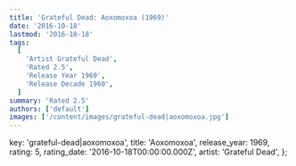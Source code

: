 ```yaml
---
title: 'Grateful Dead: Aoxomoxoa (1969)'
date: '2016-10-18'
lastmod: '2016-10-18'
tags:
  [
    'Artist Grateful Dead',
    'Rated 2.5',
    'Release Year 1969',
    'Release Decade 1960',
  ]
summary: 'Rated 2.5'
authors: ['default']
images: ['/content/images/grateful-dead|aoxomoxoa.jpg']
---
```


  key: 'grateful-dead|aoxomoxoa',
  title: 'Aoxomoxoa',
  release_year: 1969,
  rating: 5,
  rating_date: '2016-10-18T00:00:00.000Z',
  artist: 'Grateful Dead',
};

<MusicRating data={data} />
